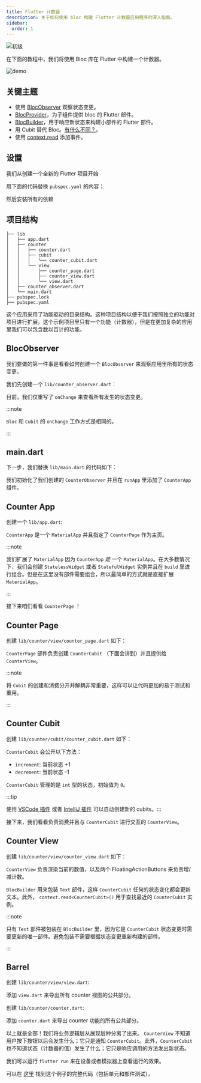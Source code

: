 ```yaml
---
title: Flutter 计数器
description: 关于如何使用 bloc 构建 Flutter 计数器应用程序的深入指南。
sidebar:
  order: 1
---
```



![初级](https://img.shields.io/badge/level-beginner-green.svg)

在下面的教程中，我们将使用 Bloc 库在 Flutter 中构建一个计数器。

![demo](~/assets/tutorials/flutter-counter.gif)

## 关键主题

- 使用 [BlocObserver](/zh-cn/bloc-concepts#blocobserver) 观察状态变更。
- [BlocProvider](/zh-cn/flutter-bloc-concepts#blocprovider)，为子组件提供 bloc 的 Flutter 部件。
- [BlocBuilder](/zh-cn/flutter-bloc-concepts#blocbuilder)，用于响应新状态来构建小部件的 Flutter 部件。
- 用 Cubit 替代 Bloc。[有什么不同？](/zh-cn/bloc-concepts#cubit-和-bloc-对比)。
- 使用 [context.read](/zh-cn/flutter-bloc-concepts#contextread) 添加事件。

## 设置

我们从创建一个全新的 Flutter 项目开始

<FlutterCreateSnippet />

用下面的代码替换 `pubspec.yaml` 的内容：

<RemoteCode
	url="https://raw.githubusercontent.com/felangel/bloc/master/examples/flutter_counter/pubspec.yaml"
	title="pubspec.yaml"
/>

然后安装所有的依赖

<FlutterPubGetSnippet />

## 项目结构

```
├── lib
│   ├── app.dart
│   ├── counter
│   │   ├── counter.dart
│   │   ├── cubit
│   │   │   └── counter_cubit.dart
│   │   └── view
│   │       ├── counter_page.dart
│   │       ├── counter_view.dart
│   │       └── view.dart
│   ├── counter_observer.dart
│   └── main.dart
├── pubspec.lock
├── pubspec.yaml
```

这个应用采用了功能驱动的目录结构。这种项目结构以便于我们按照独立的功能对项目进行扩展。这个示例项目里只有一个功能（计数器），但是在更加复杂的应用里我们可以包含数以百计的功能。

## BlocObserver

我们要做的第一件事是看看如何创建一个 `BlocObserver` 来观察应用里所有的状态变更。

我们先创建一个 `lib/counter_observer.dart`：

<RemoteCode
	url="https://raw.githubusercontent.com/felangel/bloc/master/examples/flutter_counter/lib/counter_observer.dart"
	title="lib/counter_observer.dart"
/>

目前，我们仅重写了 `onChange` 来查看所有发生的状态变更。

:::note

`Bloc` 和 `Cubit` 的 `onChange` 工作方式是相同的。

:::

## main.dart

下一步，我们替换 `lib/main.dart` 的代码如下：

<RemoteCode
	url="https://raw.githubusercontent.com/felangel/bloc/master/examples/flutter_counter/lib/main.dart"
	title="lib/main.dart"
/>

我们初始化了我们创建的 `CounterObserver` 并且在 `runApp` 里添加了 `CounterApp`
组件。

## Counter App

创建一个 `lib/app.dart`:

`CounterApp` 是一个 `MaterialApp` 并且指定了 `CounterPage` 作为主页。

<RemoteCode
	url="https://raw.githubusercontent.com/felangel/bloc/master/examples/flutter_counter/lib/app.dart"
	title="lib/app.dart"
/>

:::note

我们扩展了 `MaterialApp` 因为 `CounterApp` _是_ 一个
`MaterialApp`。在大多数情况下，我们会创建 `StatelessWidget` 或者
`StatefulWidget` 实例并且在 `build`
里进行组合。但是在这里没有部件需要组合，所以最简单的方式就是直接扩展
`MaterialApp`。

:::

接下来咱们看看 `CounterPage` ！

## Counter Page

创建 `lib/counter/view/counter_page.dart` 如下：

`CounterPage` 部件负责创建 `CounterCubit` （下面会讲到）并且提供给
`CounterView`。

<RemoteCode
	url="https://raw.githubusercontent.com/felangel/bloc/master/examples/flutter_counter/lib/counter/view/counter_page.dart"
	title="lib/counter/view/counter_page.dart"
/>

:::note

将 `Cubit` 的创建和消费分开并解耦非常重要，这样可以让代码更加的易于测试和重用。

:::

## Counter Cubit

创建 `lib/counter/cubit/counter_cubit.dart` 如下：

`CounterCubit` 会公开以下方法：

- `increment`: 当前状态 +1
- `decrement`: 当前状态 -1

`CounterCubit` 管理的是 `int` 型的状态，初始值为 `0`。

<RemoteCode
	url="https://raw.githubusercontent.com/felangel/bloc/master/examples/flutter_counter/lib/counter/cubit/counter_cubit.dart"
	title="lib/counter/cubit/counter_cubit.dart"
/>

:::tip

使用
[VSCode 插件](https://marketplace.visualstudio.com/items?itemName=FelixAngelov.bloc)
或者 [IntelliJ 插件](https://plugins.jetbrains.com/plugin/12129-bloc)
可以自动创建新的 cubits。:::

接下来，我们看看负责消费并且与 `CounterCubit` 进行交互的 `CounterView`。

## Counter View

创建 `lib/counter/view/counter_view.dart` 如下：

`CounterView`
负责渲染当前的数值，以及两个 FloatingActionButtons 来负责增/减计数。

<RemoteCode
	url="https://raw.githubusercontent.com/felangel/bloc/master/examples/flutter_counter/lib/counter/view/counter_view.dart"
	title="lib/counter/view/counter_view.dart"
/>

`BlocBuilder` 用来包装 `Text` 部件，这样 `CounterCubit`
任何的状态变化都会更新文本。此外， `context.read<CounterCubit>()` 用于查找最近的
`CounterCubit` 实例。

:::note

只有 `Text` 部件被包装在 `BlocBuilder` 里，因为它是 `CounterCubit`
状态变更时需要更新的唯一部件。避免包装不需要根据状态变更重新构建的部件。

:::

## Barrel

创建 `lib/counter/view/view.dart`:

添加 `view.dart` 来导出所有 counter 视图的公共部分。

<RemoteCode
	url="https://raw.githubusercontent.com/felangel/bloc/master/examples/flutter_counter/lib/counter/view/view.dart"
	title="lib/counter/view/view.dart"
/>

创建 `lib/counter/counter.dart`:

添加 `counter.dart` 来导出 counter 功能的所有公共部分。

<RemoteCode
	url="https://raw.githubusercontent.com/felangel/bloc/master/examples/flutter_counter/lib/counter/counter.dart"
	title="lib/counter/counter.dart"
/>

以上就是全部！我们将业务逻辑层从展现层种分离了出来。 `CounterView`
不知道用户按下按钮以后会发生什么；它只是通知
`CounterCubit`。此外，`CounterCubit`
也不知道状态（计数器的值）发生了什么；它只是响应调用的方法发出新状态。

我们可以运行 `flutter run` 来在设备或者模拟器上查看运行的效果。

可以在
[这里](https://github.com/felangel/Bloc/tree/master/examples/flutter_counter)
找到这个例子的完整代码（包括单元和部件测试）。
